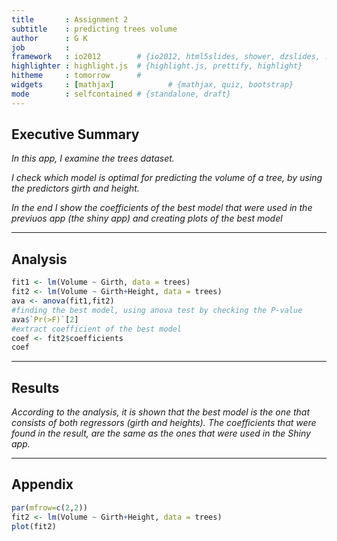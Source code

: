 ```yaml
---
title       : Assignment 2
subtitle    : predicting trees volume
author      : G K
job         : 
framework   : io2012        # {io2012, html5slides, shower, dzslides, ...}
highlighter : highlight.js  # {highlight.js, prettify, highlight}
hitheme     : tomorrow      # 
widgets     : [mathjax]            # {mathjax, quiz, bootstrap}
mode        : selfcontained # {standalone, draft}
---
```



## Executive Summary


*In this app, I examine the trees dataset.*


*I check which model is optimal for predicting the volume of a tree, by using the predictors girth and height.*


*In the end I show the coefficients of the best model that were used in the previuos app (the shiny app) and creating plots of the best model*


--- 


## Analysis
```r

fit1 <- lm(Volume ~ Girth, data = trees)
fit2 <- lm(Volume ~ Girth+Height, data = trees)
ava <- anova(fit1,fit2)
#finding the best model, using anova test by checking the P-value
ava$`Pr(>F)`[2]
#extract coefficient of the best model
coef <- fit2$coefficients
coef

```


---


## Results


*According to the analysis, it is shown that the best model is the one that consists of both regressors (girth and heights). The coefficients that were found in the result, are the same as the ones that were used in the Shiny app.*


---


## Appendix
```r
par(mfrow=c(2,2))
fit2 <- lm(Volume ~ Girth+Height, data = trees)
plot(fit2)


```
